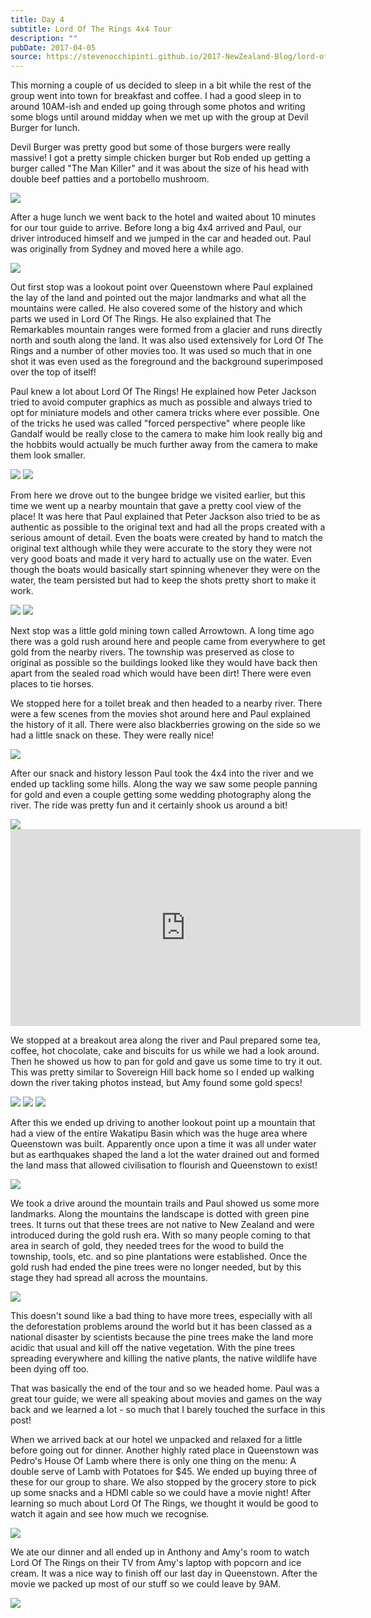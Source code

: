 ```yaml
---
title: Day 4
subtitle: Lord Of The Rings 4x4 Tour
description: ""
pubDate: 2017-04-05
source: https://stevenocchipinti.github.io/2017-NewZealand-Blog/lord-of-the-rings-4x4-tour/
---
```



This morning a couple of us decided to sleep in a bit while the rest of the
group went into town for breakfast and coffee. I had a good sleep in to around
10AM-ish and ended up going through some photos and writing some blogs until
around midday when we met up with the group at Devil Burger for lunch.

Devil Burger was pretty good but some of those burgers were really massive! I
got a pretty simple chicken burger but Rob ended up getting a burger called "The
Man Killer" and it was about the size of his head with double beef patties and a
portobello mushroom.

<Img src="2017-new-zealand/hao9uholprrotqulurzj" />

After a huge lunch we went back to the hotel and waited about 10 minutes for our
tour guide to arrive. Before long a big 4x4 arrived and Paul, our driver
introduced himself and we jumped in the car and headed out. Paul was originally
from Sydney and moved here a while ago.

<Img src="2017-new-zealand/ataxksz8sxipjc8tz12v" />

Out first stop was a lookout point over Queenstown where Paul explained the lay
of the land and pointed out the major landmarks and what all the mountains were
called. He also covered some of the history and which parts we used in Lord Of
The Rings. He also explained that The Remarkables mountain ranges were formed
from a glacier and runs directly north and south along the land. It was also
used extensively for Lord Of The Rings and a number of other movies too. It was
used so much that in one shot it was even used as the foreground and the
background superimposed over the top of itself!

Paul knew a lot about Lord Of The Rings! He explained how Peter Jackson tried to
avoid computer graphics as much as possible and always tried to opt for
miniature models and other camera tricks where ever possible. One of the tricks
he used was called "forced perspective" where people like Gandalf would be
really close to the camera to make him look really big and the hobbits would
actually be much further away from the camera to make them look smaller.

<Grid>
  <Img src="2017-new-zealand/pm97ksg5svlp7mczhifl" />
  <Img src="2017-new-zealand/zgnaquex0pjmipifnrpb" />
</Grid>

From here we drove out to the bungee bridge we visited earlier, but
this time we went up a nearby mountain that gave a pretty cool view of the
place! It was here that Paul explained that Peter Jackson also tried to be as
authentic as possible to the original text and had all the props created with a
serious amount of detail. Even the boats were created by hand to match the
original text although while they were accurate to the story they were not very
good boats and made it very hard to actually use on the water. Even though the
boats would basically start spinning whenever they were on the water, the team
persisted but had to keep the shots pretty short to make it work.

<Grid>
  <Img src="2017-new-zealand/ffdhkgxdc9rc8zfvv4tw" />
  <Img src="2017-new-zealand/mfcyme16aiu1jfsyeqgx" />
</Grid>

Next stop was a little gold mining town called Arrowtown. A long time ago there
was a gold rush around here and people came from everywhere to get gold from the
nearby rivers. The township was preserved as close to original as possible so
the buildings looked like they would have back then apart from the sealed road
which would have been dirt! There were even places to tie horses.

We stopped here for a toilet break and then headed to a nearby river. There were
a few scenes from the movies shot around here and Paul explained the history of
it all. There were also blackberries growing on the side so we had a little
snack on these. They were really nice!

<Img originalAspectRatio src="2017-new-zealand/edvw4ztbtcbhdukkxslg" />

After our snack and history lesson Paul took the 4x4 into the river and we ended
up tackling some hills. Along the way we saw some people panning for gold and
even a couple getting some wedding photography along the river. The ride was
pretty fun and it certainly shook us around a bit!

<Img originalAspectRatio src="2017-new-zealand/sf0hbsabging9dolmjuq" />

<iframe
  width="560"
  height="315"
  src="https://www.youtube.com/embed/aYRzej8v3RI"
  frameborder="0"
  allowfullscreen
></iframe>

We stopped at a breakout area along the river and Paul prepared some tea,
coffee, hot chocolate, cake and biscuits for us while we had a look around. Then
he showed us how to pan for gold and gave us some time to try it out. This was
pretty similar to Sovereign Hill back home so I ended up walking down the river
taking photos instead, but Amy found some gold specs!

<Grid>
  <Img src="2017-new-zealand/eoqcq3nctmnyjcs39thq" />
  <Img src="2017-new-zealand/avzmlgl8nh0l5g4mre8j" />
  <Img src="2017-new-zealand/g6kcewumbi0w6yssnebb" />
</Grid>

After this we ended up driving to another lookout point up a mountain that had a
view of the entire Wakatipu Basin which was the huge area where Queenstown was
built. Apparently once upon a time it was all under water but as earthquakes
shaped the land a lot the water drained out and formed the land mass that
allowed civilisation to flourish and Queenstown to exist!

<Img originalAspectRatio src="2017-new-zealand/tuuv4h6ltox7zsltpurj" />

We took a drive around the mountain trails and Paul showed us some more
landmarks. Along the mountains the landscape is dotted with green pine trees. It
turns out that these trees are not native to New Zealand and were introduced
during the gold rush era. With so many people coming to that area in search of
gold, they needed trees for the wood to build the township, tools, etc. and so
pine plantations were established. Once the gold rush had ended the pine trees
were no longer needed, but by this stage they had spread all across the
mountains.

<Img originalAspectRatio src="2017-new-zealand/p4ycxfb7h9auoqwotxzr" />

This doesn't sound like a bad thing to have more trees, especially with all the
deforestation problems around the world but it has been classed as a national
disaster by scientists because the pine trees make the land more acidic that
usual and kill off the native vegetation. With the pine trees spreading
everywhere and killing the native plants, the native wildlife have been dying
off too.

That was basically the end of the tour and so we headed home. Paul was a great
tour guide, we were all speaking about movies and games on the way back and we
learned a lot - so much that I barely touched the surface in this post!

When we arrived back at our hotel we unpacked and relaxed for a little before
going out for dinner. Another highly rated place in Queenstown was Pedro's House
Of Lamb where there is only one thing on the menu: A double serve of Lamb with
Potatoes for $45. We ended up buying three of these for our group to share. We
also stopped by the grocery store to pick up some snacks and a HDMI cable so we
could have a movie night! After learning so much about Lord Of The Rings, we
thought it would be good to watch it again and see how much we recognise.

<Img originalAspectRatio src="2017-new-zealand/tiv0qls6ur5uof1gxe3v" />

We ate our dinner and all ended up in Anthony and Amy's room to watch Lord Of
The Rings on their TV from Amy's laptop with popcorn and ice cream. It was a
nice way to finish off our last day in Queenstown. After the movie we packed up
most of our stuff so we could leave by 9AM.

<Img originalAspectRatio src="2017-new-zealand/wrl6xife79peh9ihk76h" />
